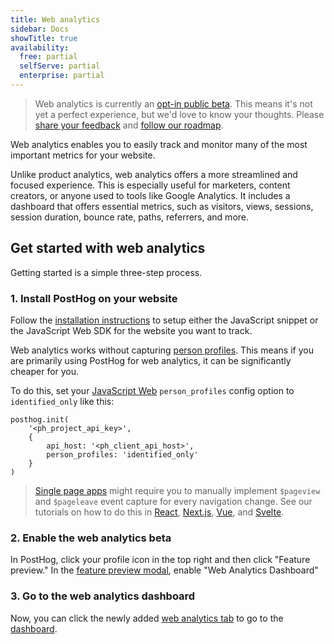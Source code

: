```yaml
---
title: Web analytics
sidebar: Docs
showTitle: true
availability:
  free: partial
  selfServe: partial
  enterprise: partial
---
```



> Web analytics is currently an [opt-in public beta](/docs/getting-started/enable-betas). This means it's not yet a perfect experience, but we'd love to know your thoughts. Please [share your feedback](http://app.posthog.com/home#supportModal) and [follow our roadmap](https://github.com/PostHog/posthog/issues/18547).

Web analytics enables you to easily track and monitor many of the most important metrics for your website. 

Unlike product analytics, web analytics offers a more streamlined and focused experience. This is especially useful for marketers, content creators, or anyone used to tools like Google Analytics. It includes a dashboard that offers essential metrics, such as visitors, views, sessions, session duration, bounce rate, paths, referrers, and more.

<ProductScreenshot
    imageLight = {webAnalyticsLight} 
    imageDark = {webAnalyticsDark}
    alt="Web analytics" 
    classes="rounded"
/>

## Get started with web analytics

Getting started is a simple three-step process.

### 1. Install PostHog on your website

Follow the [installation instructions](/docs/product-analytics/installation) to setup either the JavaScript snippet or the JavaScript Web SDK for the website you want to track.

Web analytics works without capturing [person profiles](/docs/data/persons). This means if you are primarily using PostHog for web analytics, it can be significantly cheaper for you. 

To do this, set your [JavaScript Web](/docs/libraries/js) `person_profiles` config option to `identified_only` like this:

```js-web
posthog.init(
    '<ph_project_api_key>',
    {
        api_host: '<ph_client_api_host>',
        person_profiles: 'identified_only'
    }
)
```

> [Single page apps](/tutorials/single-page-app-pageviews) might require you to manually implement `$pageview` and `$pageleave` event capture for every navigation change. See our tutorials on how to do this in [React](/tutorials/single-page-app-pageviews), [Next.js](/docs/libraries/next-js#client-side-setup), [Vue](/docs/libraries/vue-js#capturing-page-views), and [Svelte](/tutorials/svelte-analytics#capturing-pageviews-and-pageleaves).

### 2. Enable the web analytics beta

In PostHog, click your profile icon in the top right and then click "Feature preview." In the [feature preview modal](https://app.posthog.com/home#panel=feature-previews), enable "Web Analytics Dashboard"

<ProductVideo
    videoLight = {webAnalyticsVideoLight}
    videoDark = {webAnalyticsVideoDark}
    alt = "Enable web Analytics video"
    classes = "rounded"
/>

### 3. Go to the web analytics dashboard

Now, you can click the newly added [web analytics tab](https://app.posthog.com/web) to go to the [dashboard](/docs/web-analytics/dashboard).
